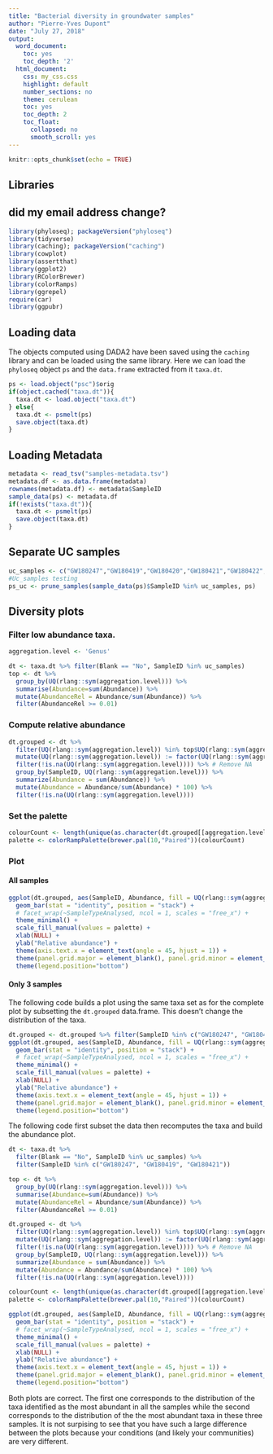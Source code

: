 ```yaml
---
title: "Bacterial diversity in groundwater samples"
author: "Pierre-Yves Dupont"
date: "July 27, 2018"
output:
  word_document:
    toc: yes
    toc_depth: '2'
  html_document:
    css: my_css.css
    highlight: default
    number_sections: no
    theme: cerulean
    toc: yes
    toc_depth: 2
    toc_float:
      collapsed: no
      smooth_scroll: yes
---
```


```r
knitr::opts_chunk$set(echo = TRUE)
```

## Libraries
## did my email address change?

```r
library(phyloseq); packageVersion("phyloseq")
library(tidyverse)
library(caching); packageVersion("caching")
library(cowplot)
library(assertthat)
library(ggplot2)
library(RColorBrewer)
library(colorRamps)
library(ggrepel)
require(car)
library(ggpubr)
```

## Loading data

The objects computed using DADA2 have been saved using the `caching` library and can be loaded using the same library. Here we can load the `phyloseq` object `ps` and the `data.frame` extracted from it `taxa.dt`.

```r
ps <- load.object("psc")$orig
if(object.cached("taxa.dt")){
  taxa.dt <- load.object("taxa.dt")
} else{
  taxa.dt <- psmelt(ps)
  save.object(taxa.dt)
}
```
## Loading Metadata

```r
metadata <- read_tsv("samples-metadata.tsv")
metadata.df <- as.data.frame(metadata)
rownames(metadata.df) <- metadata$SampleID
sample_data(ps) <- metadata.df
if(!exists("taxa.dt")){
  taxa.dt <- psmelt(ps)
  save.object(taxa.dt)
}
```


## Separate UC samples

```r
uc_samples <- c("GW180247","GW180419","GW180420","GW180421","GW180422","GW180423","GW180424","GW180425","GW180426","GW180427","GW180428", "GW1801011A", "GW180248")
#Uc_samples testing
ps_uc <- prune_samples(sample_data(ps)$SampleID %in% uc_samples, ps)
```

## Diversity plots

### Filter low abundance taxa.

```r
aggregation.level <- 'Genus'

dt <- taxa.dt %>% filter(Blank == "No", SampleID %in% uc_samples)
top <- dt %>% 
  group_by(UQ(rlang::sym(aggregation.level))) %>% 
  summarise(Abundance=sum(Abundance)) %>% 
  mutate(AbundanceRel = Abundance/sum(Abundance)) %>%
  filter(AbundanceRel >= 0.01)
```

### Compute relative abundance 

```r
dt.grouped <- dt %>%
  filter(UQ(rlang::sym(aggregation.level)) %in% top$UQ(rlang::sym(aggregation.level)))  %>%
  mutate(UQ(rlang::sym(aggregation.level)) := factor(UQ(rlang::sym(aggregation.level)), levels=unique(UQ(rlang::sym(aggregation.level))))) %>%
  filter(!is.na(UQ(rlang::sym(aggregation.level)))) %>% # Remove NA
  group_by(SampleID, UQ(rlang::sym(aggregation.level))) %>%
  summarize(Abundance = sum(Abundance)) %>%
  mutate(Abundance = Abundance/sum(Abundance) * 100) %>%
  filter(!is.na(UQ(rlang::sym(aggregation.level))))
```

### Set the palette

```r
colourCount <- length(unique(as.character(dt.grouped[[aggregation.level]])))
palette <- colorRampPalette(brewer.pal(10,"Paired"))(colourCount)
```

### Plot

#### All samples

```r
ggplot(dt.grouped, aes(SampleID, Abundance, fill = UQ(rlang::sym(aggregation.level)))) +
  geom_bar(stat = "identity", position = "stack") +
  # facet_wrap(~SampleTypeAnalysed, ncol = 1, scales = "free_x") +
  theme_minimal() +
  scale_fill_manual(values = palette) +
  xlab(NULL) +
  ylab("Relative abundance") +
  theme(axis.text.x = element_text(angle = 45, hjust = 1)) +
  theme(panel.grid.major = element_blank(), panel.grid.minor = element_blank(), panel.background = element_blank()) +
  theme(legend.position="bottom")
```

#### Only 3 samples

The following code builds a plot using the same taxa set as for the complete plot by subsetting the `dt.grouped` data.frame. This doesn't change the distribution of the taxa.

```r
dt.grouped <- dt.grouped %>% filter(SampleID %in% c("GW180247", "GW180419", "GW180421"))
ggplot(dt.grouped, aes(SampleID, Abundance, fill = UQ(rlang::sym(aggregation.level)))) +
  geom_bar(stat = "identity", position = "stack") +
  # facet_wrap(~SampleTypeAnalysed, ncol = 1, scales = "free_x") +
  theme_minimal() +
  scale_fill_manual(values = palette) +
  xlab(NULL) +
  ylab("Relative abundance") +
  theme(axis.text.x = element_text(angle = 45, hjust = 1)) +
  theme(panel.grid.major = element_blank(), panel.grid.minor = element_blank(), panel.background = element_blank()) +
  theme(legend.position="bottom")
```

The following code first subset the data then recomputes the taxa and build the abundance plot.

```r

dt <- taxa.dt %>%
  filter(Blank == "No", SampleID %in% uc_samples) %>% 
  filter(SampleID %in% c("GW180247", "GW180419", "GW180421"))

top <- dt %>% 
  group_by(UQ(rlang::sym(aggregation.level))) %>% 
  summarise(Abundance=sum(Abundance)) %>% 
  mutate(AbundanceRel = Abundance/sum(Abundance)) %>%
  filter(AbundanceRel >= 0.01)

dt.grouped <- dt %>%
  filter(UQ(rlang::sym(aggregation.level)) %in% top$UQ(rlang::sym(aggregation.level)))  %>%
  mutate(UQ(rlang::sym(aggregation.level)) := factor(UQ(rlang::sym(aggregation.level)), levels=unique(UQ(rlang::sym(aggregation.level))))) %>%
  filter(!is.na(UQ(rlang::sym(aggregation.level)))) %>% # Remove NA
  group_by(SampleID, UQ(rlang::sym(aggregation.level))) %>%
  summarize(Abundance = sum(Abundance)) %>%
  mutate(Abundance = Abundance/sum(Abundance) * 100) %>%
  filter(!is.na(UQ(rlang::sym(aggregation.level))))

colourCount <- length(unique(as.character(dt.grouped[[aggregation.level]])))
palette <- colorRampPalette(brewer.pal(10,"Paired"))(colourCount)
```

```r
ggplot(dt.grouped, aes(SampleID, Abundance, fill = UQ(rlang::sym(aggregation.level)))) +
  geom_bar(stat = "identity", position = "stack") +
  # facet_wrap(~SampleTypeAnalysed, ncol = 1, scales = "free_x") +
  theme_minimal() +
  scale_fill_manual(values = palette) +
  xlab(NULL) +
  ylab("Relative abundance") +
  theme(axis.text.x = element_text(angle = 45, hjust = 1)) +
  theme(panel.grid.major = element_blank(), panel.grid.minor = element_blank(), panel.background = element_blank()) +
  theme(legend.position="bottom")
```

Both plots are correct. The first one corresponds to the distribution of the taxa identified as the most abundant in all the samples while the second corresponds to the distribution of the the most abundant taxa in these three samples. It is not surpising to see that you have such a large difference between the plots because your conditions (and likely your communities) are very different. 